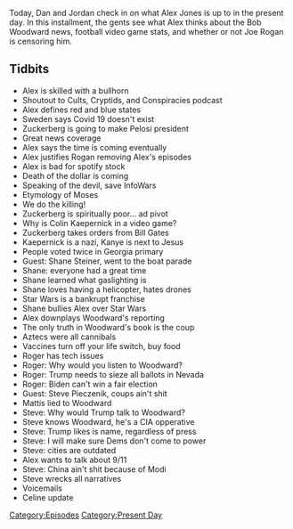 {{DEFAULTSORT:
    #_EPISODE_0480:September 9-10, 2020
}}{{Episode
    | title             = September 9-10, 2020
    | caption           = [https://knowledgefight.libsyn.com/480-september-9-10-2020 Listen to this episode on Libsyn]
    | episodeNumber     = 480
    | length            = 01:47:07
    | airDate           = September 11, 2020
    | coverageStartDate = September 9, 2020
    | coverageEndDate   = September 10, 2020
    | episodeType       = [[:Category:Present Day|Present Day]]
    | appearance        = [[Mark Zuckerberg]], [[Nancy Pelosi]], [[Colin Kaepernick]], [[Bill Gates]], [[Kanye West]], [[Shane Steiner]], [[Bob Woodward]], [[Roger Stone]], [[Steve Peiczenik]]
    | previousEpisode   = [[479: The Devil Went Down To Kiev]]
    | nextEpisode       = [[481: September 13, 2012]]
}}

{{Stub}}

Today, Dan and Jordan check in on what Alex Jones is up to in the present day. In this installment, the gents see what Alex thinks about the Bob Woodward news, football video game stats, and whether or not Joe Rogan is censoring him.

==Tidbits==

*Alex is skilled with a bullhorn
*Shoutout to Cults, Cryptids, and Conspiracies podcast
*Alex defines red and blue states
*Sweden says Covid 19 doesn't exist
*Zuckerberg is going to make Pelosi president
*Great news coverage
*Alex says the time is coming eventually
*Alex justifies Rogan removing Alex's episodes
*Alex is bad for spotify stock
*Death of the dollar is coming
*Speaking of the devil, save InfoWars
*Etymology of Moses
*We do the killing!
*Zuckerberg is spiritually poor... ad pivot
*Why is Colin Kaepernick in a video game?
*Zuckerberg takes orders from Bill Gates
*Kaepernick is a nazi, Kanye is next to Jesus
*People voted twice in Georgia primary
*Guest: Shane Steiner, went to the boat parade
*Shane: everyone had a great time
*Shane learned what gaslighting is
*Shane loves having a helicopter, hates drones
*Star Wars is a bankrupt franchise
*Shane bullies Alex over Star Wars
*Alex downplays Woodward's reporting
*The only truth in Woodward's book is the coup
*Aztecs were all cannibals
*Vaccines turn off your life switch, buy food
*Roger has tech issues
*Roger: Why would you listen to Woodward?
*Roger: Trump needs to sieze all ballots in Nevada
*Roger: Biden can't win a fair election
*Guest: Steve Pieczenik, coups ain't shit
*Mattis lied to Woodward
*Steve: Why would Trump talk to Woodward?
*Steve knows Woodward, he's a CIA opperative
*Steve: Trump likes is name, regardless of press
*Steve: I will make sure Dems don't come to power
*Steve: cities are outdated
*Alex wants to talk about 9/11
*Steve: China ain't shit because of Modi
*Steve wrecks all narratives
*Voicemails
*Celine update

[[Category:Episodes]]
[[Category:Present Day]]
